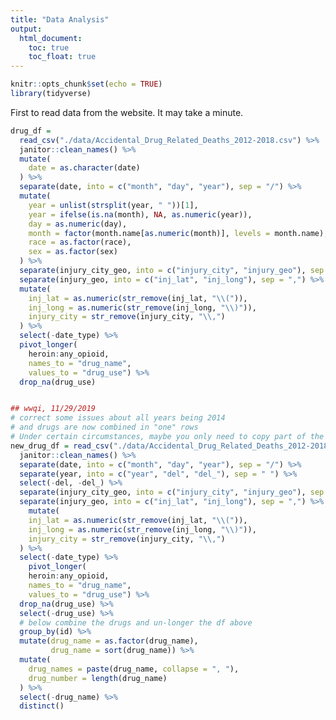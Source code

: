 ```yaml
---
title: "Data Analysis"
output: 
  html_document:
    toc: true
    toc_float: true
---
```


```r
knitr::opts_chunk$set(echo = TRUE)
library(tidyverse)
```

First to read data from the website. It may take a minute.

```r
drug_df = 
  read_csv("./data/Accidental_Drug_Related_Deaths_2012-2018.csv") %>%
  janitor::clean_names() %>% 
  mutate(
    date = as.character(date)
  ) %>% 
  separate(date, into = c("month", "day", "year"), sep = "/") %>% 
  mutate(
    year = unlist(strsplit(year, " "))[1],
    year = ifelse(is.na(month), NA, as.numeric(year)),
    day = as.numeric(day),
    month = factor(month.name[as.numeric(month)], levels = month.name),
    race = as.factor(race),
    sex = as.factor(sex)
  ) %>% 
  separate(injury_city_geo, into = c("injury_city", "injury_geo"), sep = "CT") %>% 
  separate(injury_geo, into = c("inj_lat", "inj_long"), sep = ",") %>% 
  mutate(
    inj_lat = as.numeric(str_remove(inj_lat, "\\(")),
    inj_long = as.numeric(str_remove(inj_long, "\\)")),
    injury_city = str_remove(injury_city, "\\,")
  ) %>% 
  select(-date_type) %>% 
  pivot_longer(
    heroin:any_opioid,
    names_to = "drug_name",
    values_to = "drug_use") %>% 
  drop_na(drug_use)


## wwqi, 11/29/2019
# correct some issues about all years being 2014
# and drugs are now combined in "one" rows
# Under certain circumstances, maybe you only need to copy part of the code below for you analysis purposes. 
new_drug_df = read_csv("./data/Accidental_Drug_Related_Deaths_2012-2018.csv") %>% 
  janitor::clean_names() %>% 
  separate(date, into = c("month", "day", "year"), sep = "/") %>% 
  separate(year, into = c("year", "del", "del_"), sep = " ") %>% 
  select(-del, -del_) %>% 
  separate(injury_city_geo, into = c("injury_city", "injury_geo"), sep = "CT") %>% 
  separate(injury_geo, into = c("inj_lat", "inj_long"), sep = ",") %>% 
    mutate(
    inj_lat = as.numeric(str_remove(inj_lat, "\\(")),
    inj_long = as.numeric(str_remove(inj_long, "\\)")),
    injury_city = str_remove(injury_city, "\\,")
  ) %>% 
  select(-date_type) %>% 
    pivot_longer(
    heroin:any_opioid,
    names_to = "drug_name",
    values_to = "drug_use") %>% 
  drop_na(drug_use) %>% 
  select(-drug_use) %>% 
  # below combine the drugs and un-longer the df above
  group_by(id) %>% 
  mutate(drug_name = as.factor(drug_name), 
         drug_name = sort(drug_name)) %>% 
  mutate(
    drug_names = paste(drug_name, collapse = ", "), 
    drug_number = length(drug_name)
  ) %>% 
  select(-drug_name) %>% 
  distinct()
```

